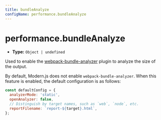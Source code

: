 ```yaml
---
title: bundleAnalyze
configName: performance.bundleAnalyze
---
```


# performance.bundleAnalyze

- **Type:** `Object | undefined`

Used to enable the [webpack-bundle-analyzer](https://github.com/webpack-contrib/webpack-bundle-analyzer) plugin to analyze the size of the output.

By default, Modern.js does not enable `webpack-bundle-analyzer`. When this feature is enabled, the default configuration is as follows:

```js
const defaultConfig = {
  analyzerMode: 'static',
  openAnalyzer: false,
  // Distinguish by target names, such as `web`, `node`, etc.
  reportFilename: `report-${target}.html`,
};
```


<RsbuildConfig />

